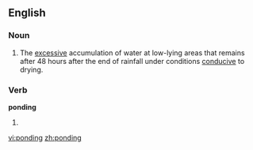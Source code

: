 ==English==

===Noun===
{{en-noun|-|s}}

# {{context|construction}} The [[excessive]] accumulation of water at low-lying areas that remains after 48 hours after the end of rainfall under conditions [[conducive]] to drying.

===Verb===
'''ponding'''

# {{present participle of|pond}}

[[vi:ponding]]
[[zh:ponding]]
